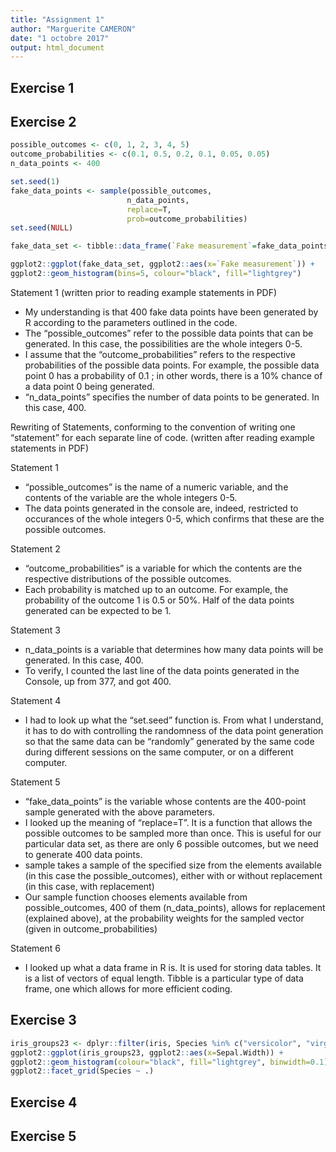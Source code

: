 ```yaml
---
title: "Assignment 1"
author: "Marguerite CAMERON"
date: "1 octobre 2017"
output: html_document
---
```


## Exercise 1

## Exercise 2

```r
possible_outcomes <- c(0, 1, 2, 3, 4, 5)
outcome_probabilities <- c(0.1, 0.5, 0.2, 0.1, 0.05, 0.05)
n_data_points <- 400

set.seed(1)
fake_data_points <- sample(possible_outcomes,
                          n_data_points,
                          replace=T,
                          prob=outcome_probabilities)
set.seed(NULL)

fake_data_set <- tibble::data_frame(`Fake measurement`=fake_data_points)
```

```r
ggplot2::ggplot(fake_data_set, ggplot2::aes(x=`Fake measurement`)) +
ggplot2::geom_histogram(bins=5, colour="black", fill="lightgrey")
```

Statement 1 (written prior to reading example statements in PDF)

* My understanding is that 400 fake data points have been generated by R according to the parameters outlined in the code.
* The "possible_outcomes" refer to the possible data points that can be generated.  In this case, the possibilities are the whole integers 0-5.
* I assume that the "outcome_probabilities" refers to the respective probabilities of the possible data points.  For example, the possible data point 0 has a probability of 0.1 ; in other words, there is a 10% chance of a data point 0 being generated.
* "n_data_points" specifies the number of data points to be generated. In this case, 400.

Rewriting of Statements, conforming to the convention of writing one "statement" for each separate line of code.  (written after reading example statements in PDF)

Statement 1

* "possible_outcomes" is the name of a numeric variable, and the contents of the variable are the whole integers 0-5.
* The data points generated in the console are, indeed, restricted to occurances of the whole integers 0-5, which confirms that these are the possible outcomes.

Statement 2

* "outcome_probabilities" is a variable for which the contents are the respective distributions of the possible outcomes.  
* Each probability is matched up to an outcome.  For example, the probability of the outcome 1 is 0.5 or 50%. Half of the data points generated can be expected to be 1.

Statement 3

* n_data_points is a variable that determines how many data points will be generated.  In this case, 400.
* To verify, I counted the last line of the data points generated in the Console, up from 377, and got 400.

Statement 4

* I had to look up what the "set.seed" function is.  From what I understand, it has to do with controlling the randomness of the data point generation so that the same data can be "randomly" generated by the same code during different sessions on the same computer, or on a different computer.  

Statement 5

* "fake_data_points" is the variable whose contents are the 400-point sample generated with the above parameters.
* I looked up the meaning of "replace=T".  It is a function that allows the possible outcomes to be sampled more than once.  This is useful for our particular data set, as there are only 6 possible outcomes, but we need to generate 400 data points. 
* sample takes a sample of the specified size from the elements available (in this case the possible_outcomes), either with or without replacement (in this case, with replacement)
* Our sample function chooses elements available from possible_outcomes, 400 of them (n_data_points), allows for replacement (explained above), at the probability weights for the sampled vector (given in outcome_probabilities)

Statement 6

* I looked up what a data frame in R is.  It is used for storing data tables.  It is a list of vectors of equal length.  Tibble is a particular type of data frame, one which allows for more efficient coding.

## Exercise 3

```r
iris_groups23 <- dplyr::filter(iris, Species %in% c("versicolor", "virginica"))
ggplot2::ggplot(iris_groups23, ggplot2::aes(x=Sepal.Width)) +
ggplot2::geom_histogram(colour="black", fill="lightgrey", binwidth=0.1) +
ggplot2::facet_grid(Species ~ .)
```

## Exercise 4

## Exercise 5
